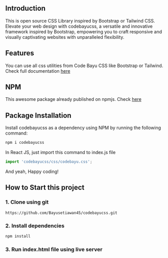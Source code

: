 ## Introduction

This is open source CSS Library inspired by Bootstrap or Tailwind CSS. Elevate your web design with codebayucss, a versatile and innovative framework inspired by Bootstrap, empowering you to craft responsive and visually captivating websites with unparalleled flexibility.

## Features

You can use all css utilities from Code Bayu CSS like Bootstrap or Tailwind. Check full documentation [here](https://bayu-setiawan.gitbook.io/by.ui/getting-started/quickstart)

## NPM

This awesome package already published on npmjs. Check [here](https://www.npmjs.com/package/codebayucss)

## Package Installation

Install codebayucss as a dependency using NPM by running the following command:

```bash
npm i codebayucss
```

In React JS, just import this command to index.js file

```jsx
import 'codebayucss/css/codebayu.css';
```

And yeah, Happy coding!

## How to Start this project

### 1. Clone using git

```git
https://github.com/Bayusetiawan45/codebayucss.git
```

### 2. Install dependencies

```bash
npm install
```

### 3. Run index.html file using live server
